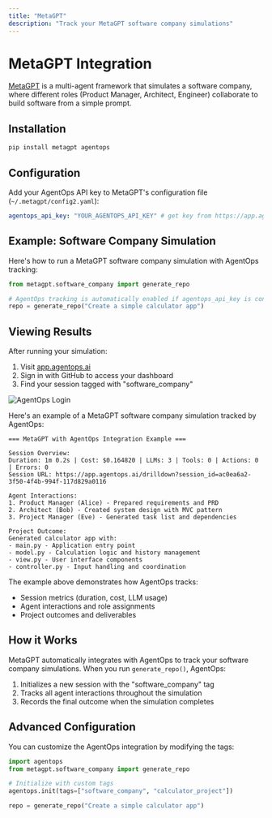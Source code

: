 ```yaml
---
title: "MetaGPT"
description: "Track your MetaGPT software company simulations"
---
```



# MetaGPT Integration

[MetaGPT](https://github.com/geekan/MetaGPT) is a multi-agent framework that simulates a software company, where different roles (Product Manager, Architect, Engineer) collaborate to build software from a simple prompt.

## Installation

```bash
pip install metagpt agentops
```

## Configuration

Add your AgentOps API key to MetaGPT's configuration file (`~/.metagpt/config2.yaml`):

```yaml
agentops_api_key: "YOUR_AGENTOPS_API_KEY" # get key from https://app.agentops.ai/settings/projects
```

## Example: Software Company Simulation

Here's how to run a MetaGPT software company simulation with AgentOps tracking:

```python
from metagpt.software_company import generate_repo

# AgentOps tracking is automatically enabled if agentops_api_key is configured
repo = generate_repo("Create a simple calculator app")
```

## Viewing Results

After running your simulation:

1. Visit [app.agentops.ai](https://app.agentops.ai)
2. Sign in with GitHub to access your dashboard
3. Find your session tagged with "software_company"

![AgentOps Login](/v1/img/metagpt/login.png)

Here's an example of a MetaGPT software company simulation tracked by AgentOps:

```text
=== MetaGPT with AgentOps Integration Example ===

Session Overview:
Duration: 1m 0.2s | Cost: $0.164820 | LLMs: 3 | Tools: 0 | Actions: 0 | Errors: 0
Session URL: https://app.agentops.ai/drilldown?session_id=ac0ea6a2-3f50-4f4b-994f-117d829a0116

Agent Interactions:
1. Product Manager (Alice) - Prepared requirements and PRD
2. Architect (Bob) - Created system design with MVC pattern
3. Project Manager (Eve) - Generated task list and dependencies

Project Outcome:
Generated calculator app with:
- main.py - Application entry point
- model.py - Calculation logic and history management
- view.py - User interface components
- controller.py - Input handling and coordination
```

The example above demonstrates how AgentOps tracks:
- Session metrics (duration, cost, LLM usage)
- Agent interactions and role assignments
- Project outcomes and deliverables

## How it Works

MetaGPT automatically integrates with AgentOps to track your software company simulations. When you run `generate_repo()`, AgentOps:

1. Initializes a new session with the "software_company" tag
2. Tracks all agent interactions throughout the simulation
3. Records the final outcome when the simulation completes

## Advanced Configuration

You can customize the AgentOps integration by modifying the tags:

```python
import agentops
from metagpt.software_company import generate_repo

# Initialize with custom tags
agentops.init(tags=["software_company", "calculator_project"])

repo = generate_repo("Create a simple calculator app")
```
